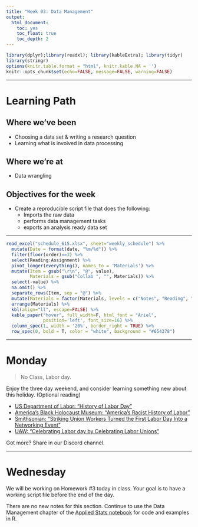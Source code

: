 ```yaml
---
title: "Week 03: Data Management"
output:   
  html_document: 
    toc: yes
    toc_float: true
    toc_depth: 2
---
```


```r
library(dplyr);library(readxl); library(kableExtra); library(tidyr)
library(stringr)
options(knitr.table.format = "html", knitr.kable.NA = '') 
knitr::opts_chunk$set(echo=FALSE, message=FALSE, warning=FALSE) 
```


----

# Learning Path

## Where we've been
* Choosing a data set & writing a research question
* Learning what is involved in data processing

## Where we're at
* Data wrangling

## Objectives for the week

* Create a reproducible script file that does the following: 
    - Imports the raw data
    - performs data management tasks
    - exports an analysis ready data set
    
---

```r
read_excel("schedule_615.xlsx", sheet="weekly_schedule") %>% 
  mutate(Date = format(date, "%m/%d")) %>% 
  filter(floor(order)==3) %>%
  select(Reading:Assignment) %>% 
  pivot_longer(everything(), names_to = 'Materials') %>%
  mutate(Item = gsub("\r\n", "@", value), 
         Materials = gsub("Collab ", "", Materials)) %>% 
  select(-value) %>%
  na.omit() %>%
  separate_rows(Item, sep = "@") %>% 
  mutate(Materials = factor(Materials, levels = c("Notes", "Reading", "Video", "Assignment"))) %>% 
  arrange(Materials) %>% 
  kbl(align="ll", escape=FALSE) %>%
  kable_paper("hover", full_width=F, html_font = "Ariel",
              position='left', font_size=16) %>% 
  column_spec(1, width = '20%', border_right = TRUE) %>% 
  row_spec(0, bold = T, color = "white", background = "#654378")
```


----

# Monday

> No Class, Labor day. 

Enjoy the three day weekend, and consider learning something new about this holiday. (Optional reading)

* [US Department of Labor: "History of Labor Day"](https://www.dol.gov/general/laborday/history)
* [America's Black Holocaust Museum: "America's Racist History of Labor"](https://www.abhmuseum.org/watch-americas-racist-history-of-labor/)
* [Smithsonian: "Striking Union Workers Turned the First Labor Day Into a Networking Event "](https://www.smithsonianmag.com/history/striking-union-workers-turned-first-labor-day-networking-event-180964705/)
* [UAW: "Celebrating Labor day by Celebrating Labor Unions"](https://uaw.org/celbrating-labor-day-celebrating-labor-unions/)

Got more? Share in our Discord channel.

----

# Wednesday 

We will be working on Homework #3 today in class. Your goal is to have a working script file before the end of the day. 

There are no new notes for this section. Continue to use the Data Management chapter of the [Applied Stats notebook](https://norcalbiostat.github.io/AppliedStatistics_notes/data-management.html) for code and examples in R. 


